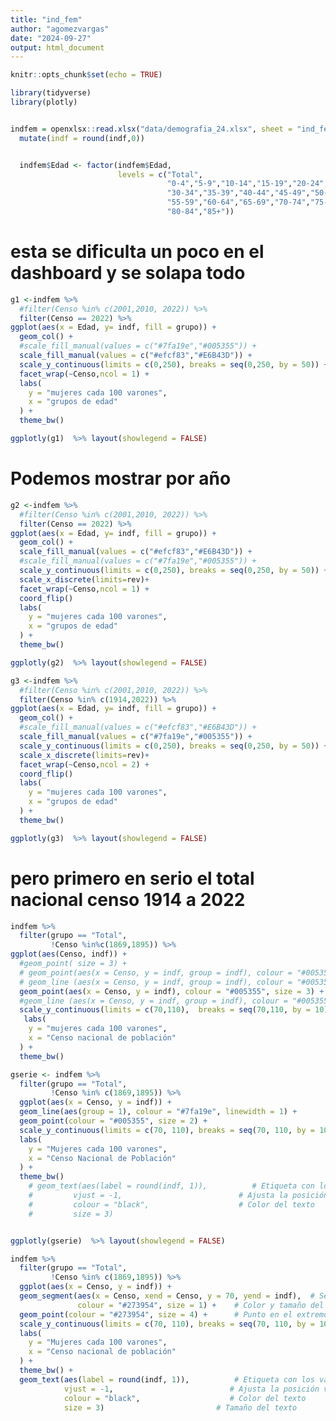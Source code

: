 ```yaml
---
title: "ind_fem"
author: "agomezvargas"
date: "2024-09-27"
output: html_document
---
```


```r
knitr::opts_chunk$set(echo = TRUE)

library(tidyverse)
library(plotly)


indfem = openxlsx::read.xlsx("data/demografia_24.xlsx", sheet = "ind_fem") %>% 
  mutate(indf = round(indf,0))


  indfem$Edad <- factor(indfem$Edad,
                        levels = c("Total",
                                   "0-4","5-9","10-14","15-19","20-24","25-29",
                                   "30-34","35-39","40-44","45-49","50-54",
                                   "55-59","60-64","65-69","70-74","75-79",
                                   "80-84","85+"))
```

# esta se dificulta un poco en el dashboard y se solapa todo 

```r

g1 <-indfem %>% 
  #filter(Censo %in% c(2001,2010, 2022)) %>% 
  filter(Censo == 2022) %>% 
ggplot(aes(x = Edad, y= indf, fill = grupo)) +
  geom_col() +
  #scale_fill_manual(values = c("#7fa19e","#005355")) +
  scale_fill_manual(values = c("#efcf83","#E6B43D")) +
  scale_y_continuous(limits = c(0,250), breaks = seq(0,250, by = 50)) +
  facet_wrap(~Censo,ncol = 1) +
  labs(
    y = "mujeres cada 100 varones",
    x = "grupos de edad"
  ) +
  theme_bw()

ggplotly(g1)  %>% layout(showlegend = FALSE)

```

# Podemos mostrar por año 


```r
g2 <-indfem %>% 
  #filter(Censo %in% c(2001,2010, 2022)) %>% 
  filter(Censo == 2022) %>% 
ggplot(aes(x = Edad, y= indf, fill = grupo)) +
  geom_col() +
  scale_fill_manual(values = c("#efcf83","#E6B43D")) +
  #scale_fill_manual(values = c("#7fa19e","#005355")) +
  scale_y_continuous(limits = c(0,250), breaks = seq(0,250, by = 50)) +
  scale_x_discrete(limits=rev)+
  facet_wrap(~Censo,ncol = 1) +
  coord_flip()
  labs(
    y = "mujeres cada 100 varones",
    x = "grupos de edad"
  ) +
  theme_bw()

ggplotly(g2)  %>% layout(showlegend = FALSE)
```


```r
g3 <-indfem %>% 
  #filter(Censo %in% c(2001,2010, 2022)) %>% 
  filter(Censo %in% c(1914,2022)) %>% 
ggplot(aes(x = Edad, y= indf, fill = grupo)) +
  geom_col() +
  #scale_fill_manual(values = c("#efcf83","#E6B43D")) +
  scale_fill_manual(values = c("#7fa19e","#005355")) +
  scale_y_continuous(limits = c(0,250), breaks = seq(0,250, by = 50)) +
  scale_x_discrete(limits=rev)+
  facet_wrap(~Censo,ncol = 2) +
  coord_flip()
  labs(
    y = "mujeres cada 100 varones",
    x = "grupos de edad"
  ) +
  theme_bw()

ggplotly(g3)  %>% layout(showlegend = FALSE)
```



# pero primero en serio el total nacional censo 1914 a 2022

```r
indfem %>% 
  filter(grupo == "Total",
         !Censo %in%c(1869,1895)) %>% 
ggplot(aes(Censo, indf)) +
  #geom_point( size = 3) +
  # geom_point(aes(x = Censo, y = indf, group = indf), colour = "#005355", size = 2) +
  # geom_line (aes(x = Censo, y = indf, group = indf), colour = "#005355", size = 1) +
  geom_point(aes(x = Censo, y = indf), colour = "#005355", size = 3) +
  #geom_line (aes(x = Censo, y = indf, group = indf), colour = "#005355", size = 1) +
  scale_y_continuous(limits = c(70,110),  breaks = seq(70,110, by = 10)) +
   labs(
    y = "mujeres cada 100 varones",
    x = "Censo nacional de población"
  ) +
  theme_bw()

```




```r
gserie <- indfem %>%
  filter(grupo == "Total",
         !Censo %in% c(1869,1895)) %>%
  ggplot(aes(x = Censo, y = indf)) +   
  geom_line(aes(group = 1), colour = "#7fa19e", linewidth = 1) +  
  geom_point(colour = "#005355", size = 2) +
  scale_y_continuous(limits = c(70, 110), breaks = seq(70, 110, by = 10)) +
  labs(
    y = "Mujeres cada 100 varones",
    x = "Censo Nacional de Población"
  ) +
  theme_bw()
    # geom_text(aes(label = round(indf, 1)),          # Etiqueta con los valores de indf
    #         vjust = -1,                          # Ajusta la posición vertical del texto (arriba del punto)
    #         colour = "black",                    # Color del texto
    #         size = 3)                     


ggplotly(gserie)  %>% layout(showlegend = FALSE)
```

```r
indfem %>%
  filter(grupo == "Total",
         !Censo %in% c(1869,1895)) %>%
  ggplot(aes(x = Censo, y = indf)) +
  geom_segment(aes(x = Censo, xend = Censo, y = 70, yend = indf),  # Segmento desde el eje hasta indf
               colour = "#273954", size = 1) +    # Color y tamaño del segmento
  geom_point(colour = "#273954", size = 4) +      # Punto en el extremo del segmento
  scale_y_continuous(limits = c(70, 110), breaks = seq(70, 110, by = 10)) +
  labs(
    y = "Mujeres cada 100 varones",
    x = "Censo nacional de población"
  ) +
  theme_bw() +
  geom_text(aes(label = round(indf, 1)),          # Etiqueta con los valores de indf
            vjust = -1,                          # Ajusta la posición vertical del texto (arriba del punto)
            colour = "black",                    # Color del texto
            size = 3)                         # Tamaño del texto


```

